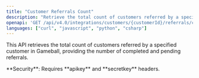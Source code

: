 ```yaml
---
title: "Customer Referrals Count"
description: "Retrieve the total count of customers referred by a specified customer in Gameball, providing the number of completed and pending referrals."
openapi: 'GET /api/v4.0/integrations/customers/{customerId}/referrals/count'
languages: ["curl", "javascript", "python", "csharp"]
---
```


This API retrieves the total count of customers referred by a specified customer in Gameball, providing the number of completed and pending referrals.

<Warning>
**Security**: Requires **apikey** and **secretkey** headers.
</Warning>

